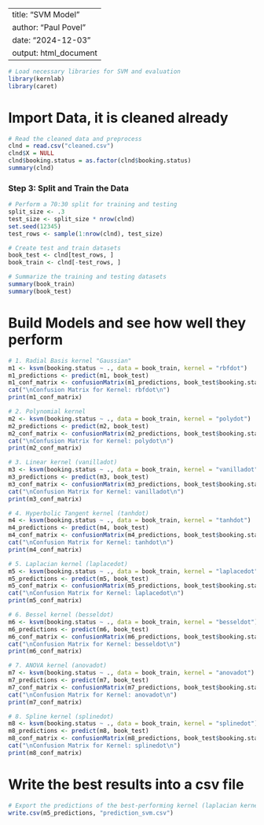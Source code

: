 
---
title: "SVM Model"
author: "Paul Povel"
date: "2024-12-03"
output: html_document
---
```r
# Load necessary libraries for SVM and evaluation
library(kernlab)
library(caret)
```

# Import Data, it is cleaned already
```r
# Read the cleaned data and preprocess
clnd = read.csv("cleaned.csv")
clnd$X = NULL
clnd$booking.status = as.factor(clnd$booking.status)
summary(clnd)
```

### Step 3: Split and Train the Data
```r
# Perform a 70:30 split for training and testing
split_size <- .3
test_size <- split_size * nrow(clnd)
set.seed(12345)
test_rows <- sample(1:nrow(clnd), test_size)

# Create test and train datasets
book_test <- clnd[test_rows, ]
book_train <- clnd[-test_rows, ]

# Summarize the training and testing datasets
summary(book_train)
summary(book_test)
```

# Build Models and see how well they perform
```r
# 1. Radial Basis kernel "Gaussian"
m1 <- ksvm(booking.status ~ ., data = book_train, kernel = "rbfdot")
m1_predictions <- predict(m1, book_test)
m1_conf_matrix <- confusionMatrix(m1_predictions, book_test$booking.status)
cat("\nConfusion Matrix for Kernel: rbfdot\n")
print(m1_conf_matrix)
```

```r
# 2. Polynomial kernel
m2 <- ksvm(booking.status ~ ., data = book_train, kernel = "polydot")
m2_predictions <- predict(m2, book_test)
m2_conf_matrix <- confusionMatrix(m2_predictions, book_test$booking.status)
cat("\nConfusion Matrix for Kernel: polydot\n")
print(m2_conf_matrix)
```

```r
# 3. Linear kernel (vanilladot)
m3 <- ksvm(booking.status ~ ., data = book_train, kernel = "vanilladot")
m3_predictions <- predict(m3, book_test)
m3_conf_matrix <- confusionMatrix(m3_predictions, book_test$booking.status)
cat("\nConfusion Matrix for Kernel: vanilladot\n")
print(m3_conf_matrix)
```

```r
# 4. Hyperbolic Tangent kernel (tanhdot)
m4 <- ksvm(booking.status ~ ., data = book_train, kernel = "tanhdot")
m4_predictions <- predict(m4, book_test)
m4_conf_matrix <- confusionMatrix(m4_predictions, book_test$booking.status)
cat("\nConfusion Matrix for Kernel: tanhdot\n")
print(m4_conf_matrix)
```

```r
# 5. Laplacian kernel (laplacedot)
m5 <- ksvm(booking.status ~ ., data = book_train, kernel = "laplacedot")
m5_predictions <- predict(m5, book_test)
m5_conf_matrix <- confusionMatrix(m5_predictions, book_test$booking.status)
cat("\nConfusion Matrix for Kernel: laplacedot\n")
print(m5_conf_matrix)
```

```r
# 6. Bessel kernel (besseldot)
m6 <- ksvm(booking.status ~ ., data = book_train, kernel = "besseldot")
m6_predictions <- predict(m6, book_test)
m6_conf_matrix <- confusionMatrix(m6_predictions, book_test$booking.status)
cat("\nConfusion Matrix for Kernel: besseldot\n")
print(m6_conf_matrix)
```

```r
# 7. ANOVA kernel (anovadot)
m7 <- ksvm(booking.status ~ ., data = book_train, kernel = "anovadot")
m7_predictions <- predict(m7, book_test)
m7_conf_matrix <- confusionMatrix(m7_predictions, book_test$booking.status)
cat("\nConfusion Matrix for Kernel: anovadot\n")
print(m7_conf_matrix)
```

```r
# 8. Spline kernel (splinedot)
m8 <- ksvm(booking.status ~ ., data = book_train, kernel = "splinedot")
m8_predictions <- predict(m8, book_test)
m8_conf_matrix <- confusionMatrix(m8_predictions, book_test$booking.status)
cat("\nConfusion Matrix for Kernel: splinedot\n")
print(m8_conf_matrix)
```

# Write the best results into a csv file
```r
# Export the predictions of the best-performing kernel (laplacian kernel) to a CSV file
write.csv(m5_predictions, "prediction_svm.csv")
```
